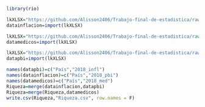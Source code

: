 
```r
library(rio)

lkXLSX="https://github.com/Alisson2406/Trabajo-final-de-estadistica/raw/master/inflacion.xls"
datainflacion=import(lkXLSX)

lkXLSX="https://github.com/Alisson2406/Trabajo-final-de-estadistica/raw/master/medicos.xls"
datamedicos=import(lkXLSX)

lkXLSX="https://github.com/Alisson2406/Trabajo-final-de-estadistica/raw/master/pbi.xls"
datapbi=import(lkXLSX)
```

```r
names(datapbi)=c("País","2018_infl")
names(datainflacion)=c("País","2018_pbi")
names(datamedicos)=c("País","2018_med")
Riqueza=merge(datainflacion,datapbi)
Riqueza=merge(Riqueza,datamedicos)
write.csv(Riqueza,"Riqueza.csv", row.names = F)
```

